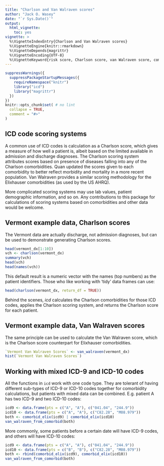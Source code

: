 ```yaml
---
title: "Charlson and Van Walraven scores"
author: "Jack O. Wasey"
date: "`r Sys.Date()`"
output:
  html_vignette:
    toc: yes
vignette: >
  %\VignetteIndexEntry{Charlson and Van Walraven scores}
  %\VignetteEngine{knitr::rmarkdown}
  %\VignetteDepends{magrittr}
  %\VignetteEncoding{UTF-8}
  %\VignetteKeyword{risk score, Charlson score, van Walraven score, comorbidity, comorbidities, biomedical informatics, administrative data, ICD-9, ICD-10}
---
```

<!--
Copyright (C) 2014 - 2020  Jack O. Wasey

This file is part of icd.

icd is free software: you can redistribute it and/or modify
it under the terms of the GNU General Public License as published by
the Free Software Foundation, either version 3 of the License, or
(at your option) any later version.

icd is distributed in the hope that it will be useful,
but WITHOUT ANY WARRANTY; without even the implied warranty of
MERCHANTABILITY or FITNESS FOR A PARTICULAR PURPOSE. See the
GNU General Public License for more details.

You should have received a copy of the GNU General Public License
along with icd. If not, see <http:#www.gnu.org/licenses/>.
-->
```r
suppressWarnings({
  suppressPackageStartupMessages({
    requireNamespace("knitr")
    library("icd")
    library("magrittr")
  })
})
knitr::opts_chunk$set( # no lint
  collapse = TRUE,
  comment = "#>"
)
```
## ICD code scoring systems
A common use of ICD codes is calculation as a Charlson score, which gives a measure of how well a patient is, albeit based on the limited available in admission and discharge diagnoses. The Charlson scoring system attributes scores based on presence of diseases falling into any of the Charlson comorbidities. Quan updated the scores given to each comorbidity to better reflect morbidity and mortality in a more recent population. Van Walraven provides a similar scoring methodology for the Elixhauser comorbidities (as used by the US AHRQ).

More complicated scoring systems may use lab values, patient demographic information, and so on. Any contributions to this package for calculations of scoring systems based on comorbidities and other data would be welcome.

## Vermont example data, Charlson scores

The Vermont data are actually discharge, not admission diagnoses, but can be used to demonstrate generating Charlson scores.
```r
head(vermont_dx[1:10])
vch <- charlson(vermont_dx)
summary(vch)
head(vch)
head(names(vch))
```
This default result is a numeric vector with the names (top numbers) as the patient identifiers. Those who like working with 'tidy' data frames can use:
```r
head(charlson(vermont_dx, return_df = TRUE))
```

Behind the scenes, _icd_ calculates the Charlson comorbidities for those ICD codes, applies the Charlson scoring system, and returns the Charlson score for each patient.

## Vermont example data, Van Walraven scores

The same principle can be used to calculate the Van Walraven score, which is the Charlson score counterpart for Elixhauser comorbidities.

```r
`Vermont Van Walraven Scores` <- van_walraven(vermont_dx)
hist(`Vermont Van Walraven Scores`)
```

## Working with mixed ICD-9 and ICD-10 codes

All the functions in `icd` work with one code type. They are tolerant of having different sub-types of ICD-9 or ICD-10 codes together for comorbidity calculations, but patients with mixed data can be combined. E.g. patient A has two ICD-9 and two ICD-10 codes:
```r
icd9 <- data.frame(pts = c("A", "A"), c("041.04", "244.9"))
icd10 <- data.frame(pts = c("A", "A"), c("C82.28", "M08.979"))
both <- comorbid_elix(icd9) | comorbid_elix(icd10)
van_walraven_from_comorbid(both)
```
More commonly, some patients before a certain date will have ICD-9 codes, and others will have ICD-10 codes:
```r
icd9 <- data.frame(pts = c("A", "A"), c("041.04", "244.9"))
icd10 <- data.frame(pts = c("B", "B"), c("C82.28", "M08.979"))
both <- rbind(comorbid_elix(icd9), comorbid_elix(icd10))
van_walraven_from_comorbid(both)
```
